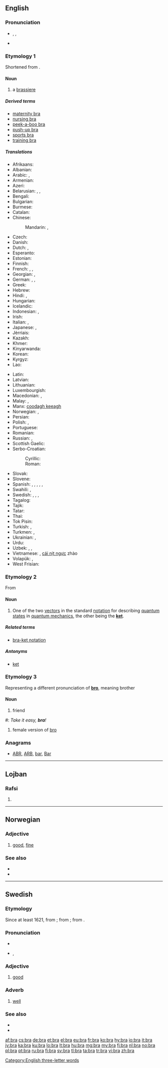 {{also|brà|brá}}
==English==
[[Category:English three-letter words]]{{rfc-auto}}

===Pronunciation===
* {{enPR|brä}}, {{IPA|/brɑː/}}, {{X-SAMPA|/brA:/}}
* {{rhymes|ɑː}}

===Etymology 1===
Shortened from {{term|brassiere|lang=en}}.

====Noun====
{{wikipedia|Brassiere}}
{{en-noun}}

# a [[brassiere]]

=====Derived terms=====
* [[maternity bra]]
* [[nursing bra]]
* [[peek-a-boo bra]]
* [[push-up bra]]
* [[sports bra]]
* [[training bra]]

=====Translations=====
{{trans-top|brassiere}}
* Afrikaans: {{t-|af|beha}}
* Albanian: {{t-|sq|gjimbajtëse|f}}
* Arabic: {{t-|ar|حمالة صدر|f|tr=ḥammāla ṣadr}},  {{t-|ar|مشد صدر|m|tr=míšadd ṣadr}}
* Armenian: {{t-|hy|կրծկալ|tr=krtskal}}
* Azeri: {{t-|az|lifçik}}
* Belarusian: {{t-|be|бюстгальтар|m|tr=bjusthálʹtar|sc=Cyrl}}, {{t-|be|станік|m|tr=stánik|sc=Cyrl}}, {{t-|be|ліфчык|m|tr=lífčyk|sc=Cyrl}}
* Bengali: {{t-|bn|বক্ষবন্ধনী|tr=bôkshôbôndhôni|sc=Beng}}
* Bulgarian: {{t+|bg|сутиен|m|tr=sutién}}
* Burmese: {{t+|my|ဘရာစီယာ|tr=ba̱ ra si ja|sc=Mymr}}
* Catalan: {{t-|ca|sostenidor|m}}
* Chinese:
*: Mandarin: {{t|cmn|奶罩|tr=nǎizhào|sc=Hani}},  {{t-|cmn|胸罩|tr=xiōngzhào|sc=Hani}}
* Czech: {{t+|cs|podprsenka|f}}
* Danish: {{t-|da|brystholder}}
* Dutch: {{t+|nl|bustehouder|m}},  {{t+|nl|beha|m}}
* Esperanto: {{t-|eo|mamzono}}<!--this belongs in the entry for the Esperanto word, not here: (literally: breast belt)-->
* Estonian: {{t+|et|rinnahoidja}}
* Finnish: {{t+|fi|rintaliivit|p}}
* French: {{t+|fr|soutien-gorge|m}}, {{qualifier|popular}} {{t+|fr|soutif}}, {{qualifier|dated}} {{t+|fr|brassière|f}}
* Georgian: {{t-|ka|ლიფი|tr=lip'i|sc=Geor}}, {{t-|ka|აზღუდი|tr=azḡudi|sc=Geor}}
* German: {{t+|de|Büstenhalter|m}}, {{qualifier|abbreviation}} {{t+|de|BH|m}}, {{qualifier|colloquial}} {{t-|de|Busenhalter|m}}
* Greek: {{t+|el|στηθόδεσμος|m|tr=stithódesmos}}
* Hebrew: {{t-|he|חזייה|f|tr=khaziyá}}
* Hindi: {{t-|hi|ब्रेजिअर|tr=breji'ar|sc=Deva}}, {{t-|hi|ब्रा|tr=brā|sc=Deva}}
* Hungarian: {{t+|hu|melltartó}}
* Icelandic: {{t-|is|brjóstahaldari}}
* Indonesian: {{t+|id|kutang}}, {{t+|id|beha}}
* Irish: {{t+|ga|cíochbheart|m}}
* Italian: {{t+|it|reggiseno|m}},  {{t+|it|reggipetto|m}}
* Japanese: {{t-|ja|ブラ|tr=bura}}, {{t-|ja|ブラジャー|tr=burajā}}
* Jèrriais: {{tø|roa-jer|brâssiéthe|f}}
* Kazakh: {{t|kk|лифчик|tr=lïfçïk|sc=Cyrl}}
* Khmer: {{t-|km|ឤវទនាប់|tr=aow dtroh-noep}}
* Kinyarwanda: {{t-|rw|isutiye}}
* Korean: {{t+|ko|브래지어|tr=beuraejieo|sc=Hang}}
* Kyrgyz: {{t-|ky|лифчик|tr=lifçik|sc=Cyrl}}
* Lao: {{t+|lo|ເສື້ອຊ້ອນ|tr=sư̄a sǭn|sc=Laoo}}
{{trans-mid}}
* Latin: {{t-|la|strophium|n}}
* Latvian: {{t-|lv|krūšturis|m}}
* Lithuanian: {{t-|lt|liemenėlė|f}}
* Luxembourgish: {{t-|lb|Soutien|m}}
* Macedonian: {{t-|mk|градник|m|tr=grádnik}},  {{t-|mk|прслук|m|tr=p'rsluk}}
* Malay: {{t-|ms|bra}}, {{t-|ms|coli}}
* Manx: [[coodagh keeagh]]
* Norwegian: {{t-|no|brystholder}}, {{t-|no|bysteholder}}
* Persian: {{t+|fa|پستان بند|tr=pestân band}}
* Polish: {{t+|pl|biustonosz|m}}, {{t+|pl|stanik|m}}
* Portuguese: {{t+|pt|sutiã|m}}
* Romanian: {{t-|ro|sutien|n}}
* Russian: {{t+|ru|бюстгальтер|m|tr=bjustgálʹter}}, {{t+|ru|лифчик|m|tr=lífčik}}
* Scottish Gaelic: {{t-|gd|uchd-aodach|m}}
* Serbo-Croatian:
*: Cyrillic: {{t-|sh|грудњак|m|sc=Cyrl}}
*: Roman: {{t-|sh|grudnjak|m}}
* Slovak: {{t-|sk|podprsenka|f}}
* Slovene: {{t+|sl|nedrček|m}}
* Spanish: {{t-|es|ajustador|m}} {{qualifier|Cuba}}, {{t-|es|brasier|m}} {{qualifier|Central America|Colombia|Dominican Republic|Mexico|Puerto Rico}}, {{t-|es|corpiño|m}} {{qualifier|Argentina|Paraguay|Uruguay}}, {{t+|es|sostén|m}} {{qualifier|now especially Bolivia|Chile|Ecuador|Venezuela}},  {{t-|es|soutien|m}} {{qualifier|Uruguay}}, {{t-|es|sujetador|m}} {{qualifier|Spain}}
* Swahili: {{t+|sw|sindiria}}, {{t+|sw|kanchiri}}
* Swedish: {{t+|sv|behå}}, {{t+|sv|bh|c}}, {{t-|sv|bysthållare}}, {{t-|sv|brösthållare}}
* Tagalog: {{t+|tl|bra}}
* Tajik: {{t-|tg|лифчик|tr=lifčik|sc=Cyrl}}
* Tatar: {{t+|tt|күкрәкчә|tr=kükräkçä|sc=Cyrl}}
* Thai: {{t-|th|เครื่องยกทรง|tr=krêuang yók song}}
* Tok Pisin: {{t-|tpi|banis bilong susu}}
* Turkish: {{t+|tr|sütyen}}, {{t+|tr|sutyen}}
* Turkmen: {{t-|tk|göwüslik}}, {{t-|tk|lifçik}}
* Ukrainian: {{t+|uk|бюстгальтер|m|tr=bjusthálʹter|sc=Cyrl}}, {{t-|uk|ліфчик|m|tr=lífčyk|sc=Cyrl}}
* Urdu: {{t-|ur|برا|tr=brā|sc=ur-Arab}}
* Uzbek: {{t-|uz|siynaband}}, {{t-|uz|ko'krakpech}}, {{t-|uz|lifchik}}
* Vietnamese: {{t-|vi|cái xú chiên}}, [[cái nịt ngực]] zhào
* Volapük: {{t-|vo|dögipolian}}, {{t-|vo|dögistütian}}
* West Frisian: {{t-|fy|boarststipe}}
{{trans-bottom}}

===Etymology 2===
From {{term|bracket|lang=en}}

====Noun====
{{wikipedia|Bra-ket_notation}}
{{en-noun}}

# {{context|physics}} One of the two [[vector]]s in the standard [[notation]] for describing [[quantum state]]s in [[quantum mechanics]], the other being the '''[[ket]]'''.

=====Related terms=====
* [[bra-ket notation]]

=====Antonyms=====
* [[ket]]

===Etymology 3===
Representing a different pronunciation of '''[[bro]]''', meaning brother

====Noun====
{{en-noun}}

# {{context|slang}} friend<!--, used in lieu of the cockney or Australian "mate", also thought to be another way of saying of "bro," which is short for brother-->
<!--One (grammatically correct) example is sufficient: #: ''Wha'ppening '''bra'''?''-->
#: ''Take it easy, '''bra'''!''
# {{context|slang}} female version of [[bro]]

===Anagrams===
* [[ABR#English|ABR]],  [[ARB#English|ARB]],  [[bar#English|bar]], [[Bar#English|Bar]]

----

==Lojban==

===Rafsi===
{{jbo-rafsi}}

# {{jbo-rafsi of|barda}}

----

==Norwegian==

===Adjective===
{{no-adj}}

# [[good]], [[fine]]

===See also===
* {{l/no|god}}
* {{l/no|vel}}

----

==Swedish==

===Etymology===
Since at least 1621, from {{term|braf||good, brave|lang=sv}}; from {{etyl|de|sv}} {{term|brav|lang=de}}; from {{etyl|fr|sv}} {{term|brave|lang=fr}}.

===Pronunciation===
* {{audio|Sv-bra.ogg|audio}}
* {{IPA|/brɑː/|lang=sv}}, {{X-SAMPA|/brA:/}}

===Adjective===
{{sv-adj|bättre|bäst}}

# [[good]]

===Adverb===
{{sv-adv|bättre|bäst}}

# [[well]]

===See also===
* {{l/sv|väl}}
* {{l/sv|god}}

[[af:bra]]
[[cs:bra]]
[[de:bra]]
[[et:bra]]
[[el:bra]]
[[eu:bra]]
[[fr:bra]]
[[ko:bra]]
[[hy:bra]]
[[io:bra]]
[[it:bra]]
[[jv:bra]]
[[ka:bra]]
[[ku:bra]]
[[lo:bra]]
[[lt:bra]]
[[hu:bra]]
[[mg:bra]]
[[my:bra]]
[[fj:bra]]
[[nl:bra]]
[[no:bra]]
[[pl:bra]]
[[pt:bra]]
[[ru:bra]]
[[fi:bra]]
[[sv:bra]]
[[tl:bra]]
[[ta:bra]]
[[tr:bra]]
[[vi:bra]]
[[zh:bra]]